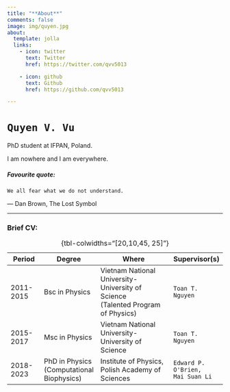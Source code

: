 ```yaml
---
title: "**About**"
comments: false
image: img/quyen.jpg
about:
  template: jolla
  links:
    - icon: twitter
      text: Twitter
      href: https://twitter.com/qvv5013

    - icon: github
      text: Github
      href: https://github.com/qvv5013

---
```


# `Quyen V. Vu`

PhD student at IFPAN, Poland.

I am nowhere and I am everywhere.

##### Favourite quote:
```We all fear what we do not understand.```

― Dan Brown, The Lost Symbol

---------

### Brief CV:


| Period               | Degree           | Where                                         | Supervisor(s)          |
|--------------------|----------------|---------------------------------------------------|---------------------------|
| 2011-2015          | Bsc in Physics | Vietnam National University-University of Science <br /> (Talented Program of Physics)        | `Toan T. Nguyen` |
| 2015-2017          | Msc in Physics | Vietnam National University-University of Science | `Toan T. Nguyen` |
| 2018-2023          | PhD in Physics (Computational Biophysics)| Institute of Physics, Polish Academy of Sciences  | `Edward P. O'Brien,`<br/> `Mai Suan Li`  |
: {tbl-colwidths="[20,10,45, 25]"}
